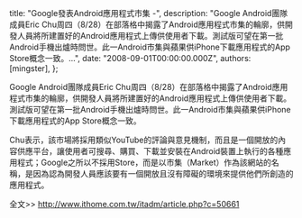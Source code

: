 
  title: "Google發表Android應用程式市集 -",
  description: "Google Android團隊成員Eric Chu周四（8/28）在部落格中揭露了Android應用程式市集的輪廓，供開發人員將所建置好的Android應用程式上傳供使用者下載。測試版可望在第一批Android手機出爐時問世。此一Android市集與蘋果供iPhone下載應用程式的App Store概念一致。...",
  date: "2008-09-01T00:00:00.000Z",
  authors: [mingster],
};

<p>Google Android團隊成員Eric Chu周四（8/28）在部落格中揭露了Android應用程式市集的輪廓，供開發人員將所建置好的Android應用程式上傳供使用者下載。測試版可望在第一批Android手機出爐時問世。此一Android市集與蘋果供iPhone下載應用程式的App Store概念一致。</p>
<p>Chu表示，該市場將採用類似YouTube的評論與意見機制，而且是一個開放的內容供應平台，<span class="highlight">讓使用者可搜尋、購買、下載並安裝</span>在Android裝置上執行的各種應用程式；Google之所以不採用Store，而是以市集（Market）作為該網站的名稱，是因為認為開發人員應該要有一個開放且沒有障礙的環境<span class="highlight">來提供他們所創造的應用程式</span>。</p>
<p>全文&gt;&gt; <a href="http://www.ithome.com.tw/itadm/article.php?c=50661" target="_blank">http://www.ithome.com.tw/itadm/article.php?c=50661</a></p>
